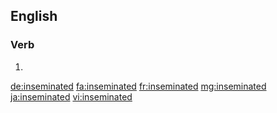 ==English==

===Verb===
{{head|en}}

# {{en-past of|inseminate}}

[[de:inseminated]]
[[fa:inseminated]]
[[fr:inseminated]]
[[mg:inseminated]]
[[ja:inseminated]]
[[vi:inseminated]]